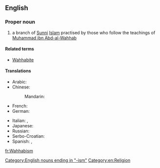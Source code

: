 {{wikipedia}}
==English==

===Proper noun===
{{en-proper noun|-}}

# {{Islam}} a branch of [[Sunni]] [[Islam]] practised by those who follow the teachings of [[w:Muhammad ibn Abd-al-Wahhab|Muhammad ibn Abd-al-Wahhab]]

====Related terms====
* [[Wahhabite]]

====Translations====
{{trans-top|branch of Sunni Islam}}
* Arabic: {{t-|ar|وهابية|f|tr=wahhaabíyya|sc=Arab}}
* Chinese:
*: Mandarin: {{t|zh|瓦哈比派|tr=Wǎhābǐ pài|sc=Hani}}
* French: {{t+|fr|wahhabisme|m}}
* German: {{t+|de|Wahhabismus|m}}
{{trans-mid}}
* Italian: {{t-|it|wahhabismo|m}}, {{t-|it|wahabismo|m}}
* Japanese: {{t-|ja|ワッハーブ派|tr=Wahhābu-ha|sc=Jpan}}
* Russian: {{t+|ru|ваххабизм|m|tr=vaxxabízm|sc=Cyrl}}
* Serbo-Croatian: {{t|sh|vahabizam|m}}
* Spanish: {{t-|es|wahhabismo|m}}, {{t-|es|wahabismo|m}}
{{trans-bottom}}

[[Category:English nouns ending in "-ism"]]
[[Category:en:Religion]]

[[fr:Wahhabism]]